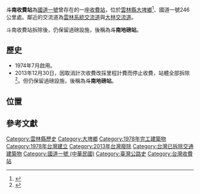 {{coord|23.643347|120.444318|display=title}}
{{refimprove|time=2019-01-10T10:18:15+00:00}}
'''斗南收費站'''為[[中山高速公路|國道一號]]曾存在的一座[[收費站|收費站]]，位於[[雲林縣|雲林縣]][[大埤鄉|大埤鄉]]<ref>{{cite news|title=收費站改名斗南大埤 爭取10多年終如願|url=http://www.epochtimes.com/b5/9/11/9/n2716569.htm|publisher=大紀元|date=2009-11-09|accessdate=2014-07-15|archive-date=2019-08-22|archive-url=https://web.archive.org/web/20190822105602/http://www.epochtimes.com/b5/9/11/9/n2716569.htm|dead-url=no}}</ref>、國道一號246公里處。鄰近的交流道為[[雲林系統交流道|雲林系統交流道]]與[[大林交流道|大林交流道]]。

斗南收費站拆除後，仍保留過磅設施，後稱為'''斗南地磅站'''。

==歷史==
*1974年7月啟用。
*2013年12月30日，因取消計次收費改採里程計費而停止收費，站體全部拆除<ref>{{cite news|title=服務34年 斗南收費站今拆除|url=http://news.ltn.com.tw/news/life/breakingnews/927255|publisher=自由時報|date=2013-12-30|accessdate=2014-07-15|archive-date=2019-12-02|archive-url=https://web.archive.org/web/20191202113128/https://news.ltn.com.tw/news/life/breakingnews/927255|dead-url=no}}</ref>。但仍保留過磅設施，後稱為'''斗南地磅站'''。

== 位置 ==
{{Fwst|[[File:TWHW1.svg|30px]]'''斗南收費站'''}}
{{Fwu|st|[[彰化縣|彰化縣]]}}
{{Fwi|Full|240|斗南}}
{{Fwh|st}}
{{Fwi|Full|243|雲林系統}}
{{Fwh|st}}
{{Fwi2|fee|246 斗南收費站}}
{{Fwh|st}}
{{Fwm|TWHW1}}
{{Fwh|st}}
{{Fwi|Full|250|大林}}
{{Fwd|st|[[嘉義市|嘉義市]]}}
{{Fwed}}

==參考文獻==


[[Category:雲林縣歷史|Category:雲林縣歷史]]
[[Category:大埤鄉|Category:大埤鄉]]
[[Category:1978年完工建築物|Category:1978年完工建築物]]
[[Category:1978年台灣建立|Category:1978年台灣建立]]
[[Category:2013年台灣廢除|Category:2013年台灣廢除]]
[[Category:台灣已拆除交通建築物|Category:台灣已拆除交通建築物]]
[[Category:國道一號_(中華民國)|Category:國道一號 (中華民國)]]
[[Category:臺灣公路史|Category:臺灣公路史]]
[[Category:台灣收費站|Category:台灣收費站]]
